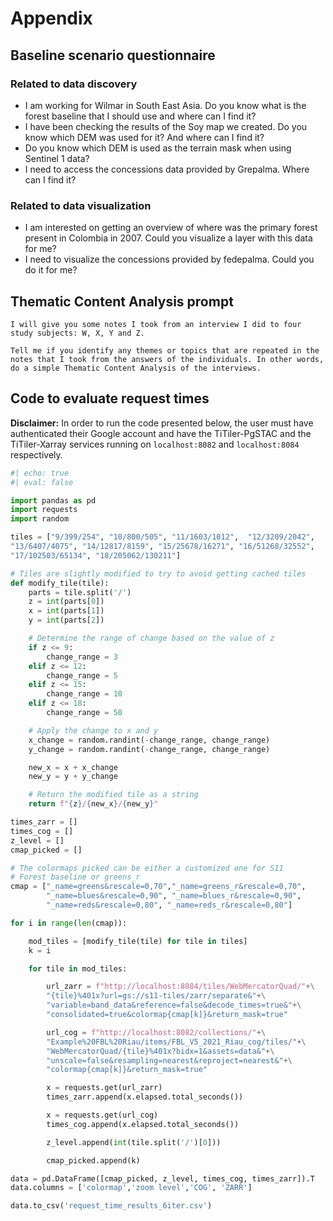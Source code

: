 
# Appendix 

## Baseline scenario questionnaire {#sec-baseline-q}

### Related to data discovery {-}

- I am working for Wilmar in South East Asia. Do you know what is the forest baseline that I should use and where can I find it?
- I have been checking the results of the Soy map we created. Do you know which DEM was used for it? And where can I find it?
- Do you know which DEM is used as the terrain mask when using Sentinel 1 data?
- I need to access the concessions data provided by Grepalma. Where can I find it?

### Related to data visualization {-}

- I am interested on getting an overview of where was the primary forest present in Colombia in 2007. Could you visualize a layer with this data for me?
- I need to visualize the concessions provided by fedepalma. Could you do it for me?

## Thematic Content Analysis prompt {#sec-gpt-prompt}

```
I will give you some notes I took from an interview I did to four study subjects: W, X, Y and Z.

Tell me if you identify any themes or topics that are repeated in the notes that I took from the answers of the individuals. In other words, do a simple Thematic Content Analysis of the interviews.
```

## Code to evaluate request times {#sec-request-code}

**Disclaimer:** In order to run the code presented below, the user must have authenticated their Google account and have the TiTiler-PgSTAC and the TiTiler-Xarray services running on `localhost:8082` and `localhost:8084` respectively.

```python
#| echo: true
#| eval: false

import pandas as pd
import requests
import random

tiles = ["9/399/254", "10/800/505", "11/1603/1012",  "12/3209/2042", 
"13/6407/4075", "14/12817/8159", "15/25678/16271", "16/51268/32552", 
"17/102503/65134", "18/205062/130211"]

# Tiles are slightly modified to try to avoid getting cached tiles
def modify_tile(tile):
    parts = tile.split('/')
    z = int(parts[0])
    x = int(parts[1])
    y = int(parts[2])

    # Determine the range of change based on the value of z
    if z <= 9:
        change_range = 3
    elif z <= 12:
        change_range = 5
    elif z <= 15:
        change_range = 10
    elif z <= 18:
        change_range = 50

    # Apply the change to x and y
    x_change = random.randint(-change_range, change_range)
    y_change = random.randint(-change_range, change_range)

    new_x = x + x_change
    new_y = y + y_change

    # Return the modified tile as a string
    return f"{z}/{new_x}/{new_y}"

times_zarr = []
times_cog = []
z_level = []
cmap_picked = []

# The colormaps picked can be either a customized one for S11
# Forest baseline or greens_r
cmap = ["_name=greens&rescale=0,70","_name=greens_r&rescale=0,70",
        "_name=blues&rescale=0,90", "_name=blues_r&rescale=0,90",
        "_name=reds&rescale=0,80", "_name=reds_r&rescale=0,80"]

for i in range(len(cmap)):

    mod_tiles = [modify_tile(tile) for tile in tiles]
    k = i

    for tile in mod_tiles:

        url_zarr = f"http://localhost:8084/tiles/WebMercatorQuad/"+\
        "{tile}%401x?url=gs://s11-tiles/zarr/separate&"+\
        "variable=band_data&reference=false&decode_times=true&"+\
        "consolidated=true&colormap{cmap[k]}&return_mask=true"

        url_cog = f"http://localhost:8082/collections/"+\
        "Example%20FBL%20Riau/items/FBL_V5_2021_Riau_cog/tiles/"+\
        "WebMercatorQuad/{tile}%401x?bidx=1&assets=data&"+\
        "unscale=false&resampling=nearest&reproject=nearest&"+\
        "colormap{cmap[k]}&return_mask=true"

        x = requests.get(url_zarr)
        times_zarr.append(x.elapsed.total_seconds())

        x = requests.get(url_cog)
        times_cog.append(x.elapsed.total_seconds())

        z_level.append(int(tile.split('/')[0]))

        cmap_picked.append(k)

data = pd.DataFrame([cmap_picked, z_level, times_cog, times_zarr]).T
data.columns = ['colormap','zoom level','COG', 'ZARR']

data.to_csv('request_time_results_6iter.csv')
```